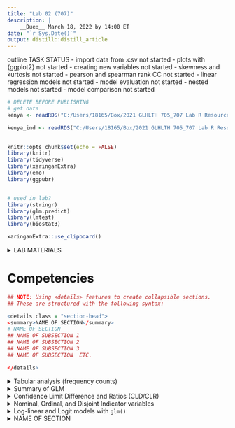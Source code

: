 ```yaml
---
title: "Lab 02 (707)"
description: |
    __Due:__ March 18, 2022 by 14:00 ET
date: "`r Sys.Date()`"
output: distill::distill_article
---
```


outline
                TASK                        STATUS
- import data from .csv                     not started
- plots with {ggplot2}                      not started
- creating new variables                    not started
- skewness and kurtosis                     not started
- pearson and spearman rank CC              not started
- linear regression models                  not started
- model evaluation                          not started
- nested models                             not started
- model comparison                          not started

```r
# DELETE BEFORE PUBLISHING
# get data
kenya <- readRDS("C:/Users/18165/Box/2021 GLHLTH 705_707 Lab R Resources/707 Labs/707 Lab 2/r/Lab_2_kenya.rds")

kenya_ind <- readRDS("C:/Users/18165/Box/2021 GLHLTH 705_707 Lab R Resources/707 Labs/707 Lab 2/r/Lab_2_kenya[unfactored].rds")
 

```


```r

knitr::opts_chunk$set(echo = FALSE)
library(knitr)
library(tidyverse)
library(xaringanExtra)
library(emo)
library(ggpubr)


# used in lab?
library(stringr)
library(glm.predict)
library(lmtest)
library(biostat3)
```

```r
xaringanExtra::use_clipboard()
```

<details class = "section-head">

<summary>LAB MATERIALS</summary>

### Lab 02 Goals

*	Estimate crude measures of disease frequency and 95% confidence intervals (95% CI) using generalized linear models.  
*	Estimate crude measures of effect and 95% CI using generalized linear models.  
*	Learn how to code categorical variables for models and cross tabulations, including disjoint indicator variables for categorical variables with more than 2 categories.  
*	Assess for potential confounding and effect measure modification.  
*	Learn how to properly specify a model using backward, stepwise regression techniques.  


### Lab 02 Grading scheme

[[@JOE grading scheme correct? Sakai shows it was assessed out of 60 points, but I can't figure out where the additional 5 points is coming from]]

| Competency | Points |
|:-----------|:------:|
|   .Rmd file runs without error |   10  |
|   Table 1   |   10  |
|   Table 2a  |   10   |
|   Table 2b  |   5  |
|   Table 3   |   10  |
|   Figures   |   10 (3.33 points each)  |
|   __Total__  |  __55__  |

### Packages

* {moments}
* {car}
* {tidyverse}

</details>


# Competencies

```r
## NOTE: Using <details> features to create collapsible sections.
## These are structured with the following syntax:

<details class = "section-head">
<summary>NAME OF SECTION</summary>
# NAME OF SECTION
## NAME OF SUBSECTION 1
## NAME OF SUBSECTION 2
## NAME OF SUBSECTION 3
## NAME OF SUBSECTION  ETC.

</details>

```


<details class = "section-head">
<summary>Tabular analysis (frequency counts)</summary>
# Tabular analysis (frequency counts)

[Link to lab from 705:](https://dghi-biostat.github.io/biostatlab/lab_1.html#cross-tabulation-with-group_by-and-summarize)


</details>


<details class = "section-head">
<summary>Summary of GLM</summary>
# Summary of GLM

GLM (or Generalized Linear Models) are a family of modeling methods that can fit linear and non-linear models. They can be classified according to the distribution of the outcome (i.e. dependent/response) variable and the link function which specifies the relationship between the dependent variable (Y) and a linear combination of covariates ($\beta_1$...$\beta_i$), as summarized below.



| Outcome | Regression Model | Distribution | Link ($g(Y)$) | Form |
|:--------|:-----------------|:-------------|:------------|:-----|
| Continuous| linear | Normal | identity | $Y = \beta_0 + \beta_1X_1...\beta_kX_k$|
| Binary| linear risk | binomial | identity | $R = \beta_0 + \beta_1X_1...\beta_kX_k$|
| Continuous| linear | binomial | log | $ln(R) = \beta_0 + \beta_1X_1...\beta_kX_k$|
| Continuous| linear | binomial | logit | $logit(R) = \beta_0 + \beta_1X_1...\beta_kX_k$|
| Continuous| linear | Poisson | log | $ln(Y) = \beta_0 + \beta_1X_1...\beta_kX_k$|

In the table above:

+ __Y__ = a continuous dependent variable (outcome) or count variable (for Poisson models)
+ __R__ = a probability of a binomial outcome, e.g. risk (incidence proportion) or prevalence
+ __Distribution__ refers to the outcome variable
+ __Link__: the functional relation between the dependent variable and the linear combination of covariates (which is referred to as the linear predictor: $\beta_0 + \beta_1X_1 + \beta_kX_k$)

</details>

<details class = "section-head">
<summary>Confidence Limit Difference and Ratios (CLD/CLR)</summary>
# Confidence Limit Difference and Ratios (CLD/CLR)

Confidence Limit Difference (CLD) and Confidence Limit Ratio (CLR) are quick and useful measures of the precision of a parameter estimate and make it easier to compare estimates across studies. For example, two studies may report similar point estimates, but one may have a much wider 95% CI, meaning its value is less precise.


* $CLD = [upper\ 95\%\ CI] - [lower\ 95\%\ CI]$
* $CLR = \frac{[upper\ 95\%\ CI]}{[lower\ 95\%\ CI]}$


</details>

<details class = "section-head">
<summary>Nominal, Ordinal, and Disjoint Indicator variables</summary>
# Nominal, Ordinal, and Disjoint Indicator variables

### The issue with ordered categories

Categorical variables can be represented as having values 1, 2, 3, …, but one must be careful with such representations. Nominal variables have no inherent ordering (e.g., male = 0, female = 1, Kleinfelter’s = 2) and ordinal variables may be qualitatively ordered but may not have uniform linear spacing (e.g., low = 0, medium = 1, high = 2). Including such variables in models as linear terms means that the model is mis-specified and can lead to erroneous inference because the relationship between the outcome and categorical is assumed to be linear.

### Disjoint indicator variables

Disjoint indicator (a.k.a., dummy) variables derived from nominal or ordinal categories removes the linear assumption and allows more flexibility in the shape of the outcome-predictor association.

Disjoint indicator variables are derived from categoricals by generating k new variables, one for each of the k levels of the categorical, as illustrated in the table below. You could leave out one of the indicator variables (the reference level), but I prefer to code all levels to allow flexibility in changing the reference level as needed.


| Original Coding|   Original Labels      |   `ed_none`   | `ed_primary`  | `ed_post`   |
|:---------------|:-----------------------|:-------------:|:-------------:|:-----------:|
|`education == 0` | no primary school      | 1             | 0             | 0           |
|`education == 1` | primary school only    | 0             | 1             | 0           |
|`education == 2` | post-primary education | 0             | 0             | 1           |

#### Example - linear risk regression model for education, coded with indicators

* Risk(preterm | education) = $\beta_0 + \beta_1X_1 + \beta_2X_2$
   
    where X~1~ = `ed_primary` and X~2~ = `ed_post` and the referent category is no primary school


* In this model
    + No education:   $R_0 = [\beta_0 + 0*\beta_1 + 0*\beta_2] = \beta_0$
    + Primary school: $R_0 = [\beta_0 + 1*\beta_1 + 0*\beta_2] = \beta_0 + \beta_1$
    + Post primary:   $R_0 = [\beta_0 + 0*\beta_1 + 1*\beta_2] = \beta_0 + \beta_2$  
    
\n
* To calculate RDs with "no primary school" as the reference group and "primary school only" as the index group:

    __RD[primary vs. no primary]:__

$$
\begin{eqnarray}
&=& R_1 - R_0\\
&=& [\beta_0 + 1*\beta_1 + 0*\beta_2] - [\beta_0 + 0*\beta_1 + 0*\beta_2]\\
&=& [\beta_0 + \beta_1] - [\beta_0] = \beta_1
\end{eqnarray}
$$

* To calculate RDs with "no primary school" as the reference group and "post-primary education" as the index group:

    __RD[post-primary vs. no primary]:__

$$
\begin{eqnarray}
&=& R_2 - R_0\\
&=& [\beta_0 + 0*\beta_1 + 1*\beta_2] - [\beta_0 + 0*\beta_1 + 0*\beta_2]\\
&=& [\beta_0 + 1* \beta_2] - [\beta_0] = \beta_2
\end{eqnarray}
$$

* RR and OR are calculated similarly

### Generate indicator variables in R:

There are at least 3 ways to make or model disjoint indicator variables in R. We will discuss only two of them here. To that end, we have some good news and some not-so-good news.

<aside>
If you have very specific needs, {fastDummies} might offer some options. Find [a nice tutorial here](https://www.marsja.se/create-dummy-variables-in-r/)

#### The good news: `factor()` is your friend!

The functions `glm()` and `lm()` automatically treat `factor` type variables as disjoint indicator variables. 

Remember last semester? 

<aside>
I sure don't
</aside>

Remember when we talked about the importance of setting a "reference" level? That concept applies here too. When doing regressions on disjoint categorical variables, we need a baseline against which we might compare the other levels of that variable.

We can change the reference level of a given `factor` variable by directly setting the levels when constructing the factor (using `levels = c()`)

If we need to change the levels of a factor, we can do so with `relevel()`.

Here, we see our current levels of `education`, in order from 0 to 2:

```r
levels(kenya$education)

#> [1] "No primary"   "Primary only" "Post-primary"

```
But say we wanted to set `"Post-primary"` as our reference level. We could do that with `relevel()`

```r
kenya$education1 <- relevel(kenya$education, ref = "Post-primary")

levels(kenya$education)

$> [1] "Post-primary" "No primary"   "Primary only"
```



#### The not-so-good news: Dummies the hard way

For this lab, we would like you to manually construct indicator variables. You can use `mutate()` and `case_when()` or `ifelse()` to create conditional statements that transform your nice categorical variables to a matrix of ones and zeroes. Here is an example using `education` in our dataset:

```r

kenya <- kenya %>%
  mutate(
        education_0 = ifelse(education == "No primary", 1, 0),
        education_1 = ifelse(education == "Primary only", 1, 0),
        education_2 = ifelse(education == "Post-primary", 1, 0))


```

</details>


<details class = "section-head">
<summary>Log-linear and Logit models with `glm()`</summary>
# Log-linear and Logit models with `glm()`

Note: [this SO question](https://stackoverflow.com/questions/41384075/r-calculate-and-interpret-odds-ratio-in-logistic-regression) and [this stackexchange query](https://stats.stackexchange.com/questions/8661/logistic-regression-in-r-odds-ratio) are helpful here

## `family = ` and `link = `

```r
  fit_log <- glm(y ~ x, family = 'binomial'(link = 'log'), data = df)

  fit_logit <- glm(y ~ x, family = 'binomial'(link = 'logit'), data = df)
```


## Extract estimates of RR and OR with `exp()`

#### toy functions for risk difference, risk ratio, and odds ratio:
These were toy functions I wrote to speed up the coding for the lab. But show the basic steps for extracting these measures
```r
RD_single <- function(y, x, df) {
  fit_risk <- lm(y ~ x, data = df)
  list("linear risk regression", coef(fit_risk), "confidence interval", confint(fit_risk, 'x', level = .95))
}

RD_multi <- function(y, x, z, df) {
  fit_risk <- lm(y ~ x + z, data = df)
  list("linear risk regression", coef(fit_risk), 
       "confidence intervals",
       "level 1", confint(fit_risk, 'x', level = .95),
       "level 2", confint(fit_risk, 'z', level = .95))
}

RR_IOR_single <- function(y, x, df) {
  fit_log <- glm(y ~ x, family = 'binomial'(link = 'log'), data = df)

  fit_logit <- glm(y ~ x, family = 'binomial'(link = 'logit'), data = df)

  answer <- list("log regression", exp(coef(fit_log)),
                "log confidence intervals", exp(confint(fit_log, 'x', level = .95)[1:2]),
                "logit regression", exp(coef(fit_logit)), 
                "logit confidence intervals", exp(confint(fit_logit, 'x', level = .95)[1:2])
  )
  return(answer)
}

RR_IOR_multi <- function(y, x, z, df) {
  fit_log <- glm(y ~ x + z, family = 'binomial'(link = 'log'), data = df)

  fit_logit <- glm(y ~ x + z, family = 'binomial'(link = 'logit'), data = df)

  answer <- list("log regression", exp(coef(fit_log)),
                "log confidence interval", exp(confint(fit_log)),
                "logit regression", exp(coef(fit_logit)), 
                "logit confidence interval", exp(confint(fit_logit))
  )
  return(answer)
}
```

</details>



<details class = "section-head">
<summary>NAME OF SECTION</summary>
# NAME OF SECTION
## NAME OF SUBSECTION 1
## NAME OF SUBSECTION 2
## NAME OF SUBSECTION 3
## NAME OF SUBSECTION  ETC.

</details>


